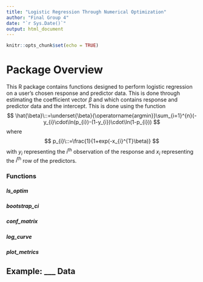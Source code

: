 ```yaml
---
title: "Logistic Regression Through Numerical Optimization"
author: "Final Group 4"
date: "`r Sys.Date()`"
output: html_document
---
```


```r
knitr::opts_chunk$set(echo = TRUE)
```

# Package Overview

This R package contains functions designed to perform logistic regression on a user's chosen response and predictor data. This is done through estimating the coefficient vector $\beta$ and which contains response and predictor data and the intercept. This is done using the function
$$
\hat{\beta}\::=\underset{\beta}{\operatorname{argmin}}\sum_{i=1}^{n}(-y_{i}\cdot\ln(p_{i})-(1-y_{i})\cdot\ln(1-p_{i}))
$$
where
$$
p_{i}\::=\frac{1}{1+exp(-x_{i}^{T}\beta)}
$$
with $y_{i}$ representing the $i^{\text{th}}$ observation of the response and $x_{i}$ representing the $i^{\text{th}}$ row of the predictors.

### Functions

##### ls_optim

##### bootstrap_ci

##### conf_matrix

##### log_curve

##### plot_metrics

## Example: ___ Data
